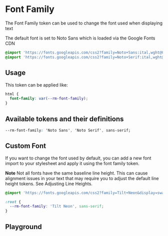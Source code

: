 
# Font Family

The Font Family token can be used to change the font used when displaying text

The default font is set to Noto Sans which is loaded via the Google Fonts CDN

```css
@import 'https://fonts.googleapis.com/css2?family=Noto+Sans:ital,wght@0,100;0,200;0,300;0,400;0,500;0,600;0,700;0,800;0,900;1,100;1,200;1,300;1,400;1,500;1,600;1,700;1,800;1,900&display=swap';
@import 'https://fonts.googleapis.com/css2?family=Noto+Serif:ital,wght@0,400;0,700;1,400;1,700&display=swap';
```

## Usage

This token can be applied like:

```css
html {
  font-family: var(--rm-font-family);
}
```

## Available tokens and their definitions

```css
--rm-font-family: 'Noto Sans', 'Noto Serif', sans-serif;
```

## Custom Font

If you want to change the font used by default, you can add a new font import to your stylesheet and apply it using the font family token.

**Note** Not all fonts have the same baseline line height. This can cause alignment issues in your text that may require you to adjust the default line height tokens. See <LinkTo kind="tokens-typography-line-height--base#custom-font">Adjusting Line Heights</LinkTo>.

```css
@import 'https://fonts.googleapis.com/css2?family=Tilt+Neon&display=swap';

:root {
  --rm-font-family: 'Tilt Neon', sans-serif;
}
```

## Playground

<Primary />
<ArgsTable of="." story="^" />

